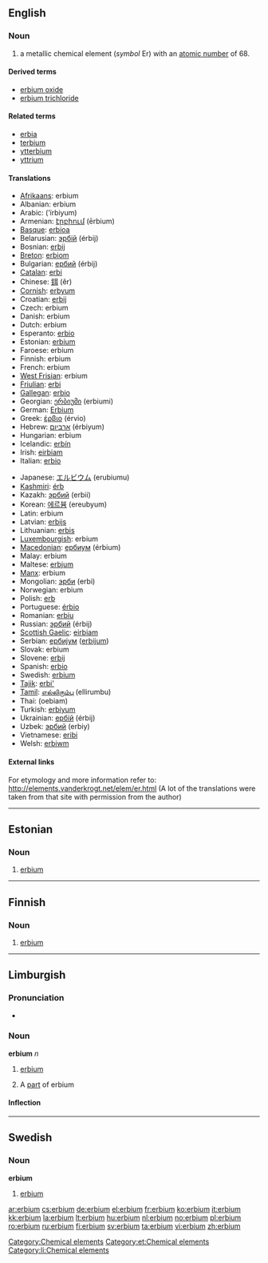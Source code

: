 {{also|Erbium}}
==English==
{{elements|Er|holmium|Ho|thulium|Tm}}

===Noun===
{{en-noun|-}}
{{wikipedia}}

# a metallic chemical element (''symbol'' Er) with an [[atomic number]] of 68.

====Derived terms====
* [[erbium oxide]]
* [[erbium trichloride]]

====Related terms====
* [[erbia]]
* [[terbium]]
* [[ytterbium]]
* [[yttrium]]

====Translations====
{{top}}
* [[Afrikaans]]: erbium
* Albanian: erbium
* Arabic: {{Arab|[[إربيوم]]}} (’írbiyum) {{m}}
* Armenian: [[էրբիում]] (ērbium)
* [[Basque]]: [[erbioa]]
* Belarusian: [[эрбiй]] (érbij) {{m}}
* Bosnian: [[erbij]]
* [[Breton]]: [[erbiom]]
* Bulgarian: [[ербий]] (érbij) {{m}}
* [[Catalan]]: [[erbi]]
* Chinese: [[鉺]] (ěr)
* [[Cornish]]: [[erbyum]]
* Croatian: [[erbij]]
* Czech: erbium
* Danish: erbium
* Dutch: erbium {{n}}
* Esperanto: [[erbio]]
* Estonian: [[#Estonian|erbium]]
* Faroese: erbium
* Finnish: erbium
* French: erbium {{m}}
* [[West Frisian]]: erbium
* [[Friulian]]: [[erbi]]
* [[Gallegan]]: [[erbio]]
* Georgian: [[ერბიუმი]] (erbiumi)
* German: [[Erbium]] {{n}}
* Greek: [[έρβιο]] (érvio) {{n}}
* Hebrew: [[ארביום]] (érbiyum)
* Hungarian: erbium
* Icelandic: [[erbín]]
* Irish: [[eirbiam]]
* Italian: [[erbio]] {{m}}
{{mid}}
* Japanese: [[エルビウム]] (erubiumu)
* [[Kashmiri]]: [[érb]]
* Kazakh: [[эрбий]] (erbii)
* Korean: [[에르븀]] (ereubyum)
* Latin: erbium
* Latvian: [[erbijs]]
* Lithuanian: [[erbis]]
* [[Luxembourgish]]: erbium
* [[Macedonian]]: [[ербиум]] (érbium) {{m}}
* Malay: erbium
* Maltese: [[erbjum]]
* [[Manx]]: erbium
* Mongolian: [[эрби]] (erbi)
* Norwegian: erbium
* Polish: [[erb]] {{m}}
* Portuguese: [[érbio]] {{m}}
* Romanian: [[erbiu]] {{n}}
* Russian: [[эрбий]] (érbij) {{m}}
* [[Scottish Gaelic]]: [[eirbiam]]
* Serbian: [[ербиjум]] ([[erbijum]]) {{m}}
* Slovak: erbium
* Slovene: [[erbij]]
* Spanish: [[erbio]] {{m}}
* Swedish: [[#Swedish|erbium]]
* [[Tajik]]: [[erbi']]
* [[Tamil]]: [[எல்லிரும்பு]] (ellirumbu)
* Thai: {{Thai|[[เออร์เบียม]]}} (oebiam)
* Turkish: [[erbiyum]]
* Ukrainian: [[ербiй]] (érbij) {{m}}
* Uzbek: [[эрбий]] (erbiy)
* Vietnamese: [[eribi]]
* Welsh: [[erbiwm]]
{{bottom}}

====External links====
For etymology and more information refer to:
http://elements.vanderkrogt.net/elem/er.html
(A lot of the translations were taken from that site with permission from the author)

[[Category:Chemical elements]]

----

==Estonian==

===Noun===
{{infl|et|noun}}

# [[#English|erbium]]

[[Category:et:Chemical elements]]

----

==Finnish==
{{wikipedia|lang=fi}}

===Noun===
{{fi-noun}}

# {{element|lang=fi}} [[#English|erbium]]

----

==Limburgish==

===Pronunciation===
* {{IPA|[ˈæ˨ʁbjɔ˧m]|lang=li}}

===Noun===
'''erbium''' ''n''

# {{uncountable|lang=li}} [[erbium#English|erbium]]
# A [[part]] of erbium

====Inflection====
{{li-noun-um|erbi}}

[[Category:li:Chemical elements]]

----

==Swedish==

===Noun===
{{sv-noun-unc-irreg-n|2=erbiet}}
'''erbium'''

# {{element|lang=sv}} [[#English|erbium]]

[[ar:erbium]]
[[cs:erbium]]
[[de:erbium]]
[[el:erbium]]
[[fr:erbium]]
[[ko:erbium]]
[[it:erbium]]
[[kk:erbium]]
[[la:erbium]]
[[lt:erbium]]
[[hu:erbium]]
[[nl:erbium]]
[[no:erbium]]
[[pl:erbium]]
[[ro:erbium]]
[[ru:erbium]]
[[fi:erbium]]
[[sv:erbium]]
[[ta:erbium]]
[[vi:erbium]]
[[zh:erbium]]
